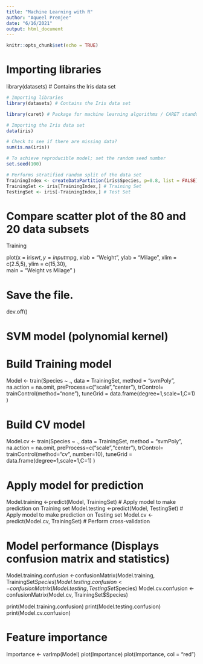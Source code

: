 ```yaml
---
title: "Machine Learning with R"
author: "Aqueel Premjee"
date: "6/16/2021"
output: html_document
---
```


```r
knitr::opts_chunk$set(echo = TRUE)
```

# Importing libraries
library(datasets) # Contains the Iris data set

```r
# Importing libraries
library(datasets) # Contains the Iris data set

library(caret) # Package for machine learning algorithms / CARET stands for Classification  # and REgression Training
```


```r
# Importing the Iris data set
data(iris)
```


```r
# Check to see if there are missing data?
sum(is.na(iris))
```


```r
# To achieve reproducible model; set the random seed number
set.seed(100)

# Performs stratified random split of the data set
TrainingIndex <- createDataPartition(iris$Species, p=0.8, list = FALSE)
TrainingSet <- iris[TrainingIndex,] # Training Set
TestingSet <- iris[-TrainingIndex,] # Test Set
```

# Compare scatter plot of the 80 and 20 data subsets
Training

plot(x = iris$wt,y = input$mpg,
   xlab = "Weight",
   ylab = "Milage",
   xlim = c(2.5,5),
   ylim = c(15,30),		 
   main = "Weight vs Milage"
)

# Save the file.
dev.off()


###############################
# SVM model (polynomial kernel)

# Build Training model
Model <- train(Species ~ ., data = TrainingSet,
               method = "svmPoly",
               na.action = na.omit,
               preProcess=c("scale","center"),
               trControl= trainControl(method="none"),
               tuneGrid = data.frame(degree=1,scale=1,C=1)
)

# Build CV model
Model.cv <- train(Species ~ ., data = TrainingSet,
                  method = "svmPoly",
                  na.action = na.omit,
                  preProcess=c("scale","center"),
                  trControl= trainControl(method="cv", number=10),
                  tuneGrid = data.frame(degree=1,scale=1,C=1)
)


# Apply model for prediction
Model.training <-predict(Model, TrainingSet) # Apply model to make prediction on Training set
Model.testing <-predict(Model, TestingSet) # Apply model to make prediction on Testing set
Model.cv <-predict(Model.cv, TrainingSet) # Perform cross-validation

# Model performance (Displays confusion matrix and statistics)
Model.training.confusion <-confusionMatrix(Model.training, TrainingSet$Species)
Model.testing.confusion <-confusionMatrix(Model.testing, TestingSet$Species)
Model.cv.confusion <-confusionMatrix(Model.cv, TrainingSet$Species)

print(Model.training.confusion)
print(Model.testing.confusion)
print(Model.cv.confusion)

# Feature importance
Importance <- varImp(Model)
plot(Importance)
plot(Importance, col = "red")